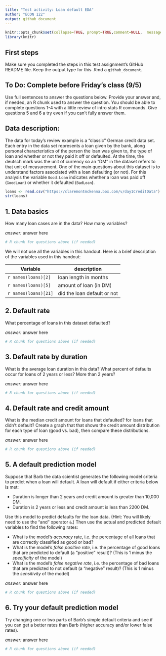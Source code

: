 ```yaml
---
title: "Test activity: Loan default EDA"
author: "ECON 122"
output: github_document
---
```


```r
knitr::opts_chunk$set(collapse=TRUE, prompt=TRUE,comment=NULL,  message=F, include=TRUE)
library(knitr)
```

## First steps
Make sure you completed the steps in this test assignment's GitHub README file. Keep the output type for this .Rmd a `github_document`.   

## To Do: Complete before Friday's class (9/5)
Use full sentences to answer the questions below. Provide your answer and, if needed, an R chunk used to answer the question. You should be able to complete questions 1-4 with a little review of intro stats R commands. Give questions 5 and 6 a try even if you can't fully answer them. 

## Data description:
The data for today's review example is a "classic" German credit data set. Each entry in the data set represents a loan given by the bank, along personal characteristics of the person the loan was given to, the type of loan and whether or not they paid it off or defaulted.  At the time, the deutsch mark was the unit of currency so an "DM" in the dataset refers to that unit of measurement. One of the main questions about this dataset is to understand factors associated with a loan defaulting (or not). For this analysis the variable `Good.Loan` indicates whether a loan was paid off (`GoodLoan`) or whether it defaulted (`BadLoan`).

```r
loans <- read.csv("https://claremontmckenna.box.com/v/day1CreditData")
str(loans)
```


## 1. Data basics
How many loan cases are in the data? How many variables?

*answer:* answer here

```r
# R chunk for questions above (if needed)
```

We will not use all the variables in this handout. Here is a brief description of the variables used in this handout:

Variable | description
------------------- | -------------------------------------------------
`r names(loans)[2]` | loan length in months
`r names(loans)[5]` |  amount of loan (in DM)
`r names(loans)[21]` |  did the loan default or not

## 2. Default rate
What percentage of loans in this dataset defaulted? 

*answer:* answer here

```r
# R chunk for questions above (if needed)
```


## 3. Default rate by duration
What is the average loan duration in this data? What percent of defaults occur for loans of 2 years or less? More than 2 years?

*answer:* answer here

```r
# R chunk for questions above (if needed)
```

## 4. Default rate and credit amount
What is the median credit amount for loans that defaulted? for loans that didn't default? Create a graph that that shows the credit amount distribution for each type of loan (good vs. bad), then compare these distributions.

*answer:* answer here

```r
# R chunk for questions above (if needed)
```

## 5. A default prediction model
Suppose that Barb the data scientist generates the following model criteria to predict when a loan will default. A loan will default if either criteria below is met:

- Duration is longer than 2 years and credit amount is greater than 10,000 DM.
- Duration is 2 years or less and credit amount is less than 2200 DM.

Use this model to predict defaults for the loan data. (Hint: You will likely need to use the "and" operator `&`.) Then use the actual and predicted default variables to find the following rates:

- What is the model's *accuracy* rate, i.e. the percentage of all loans that are correctly classified as good or bad? 
- What is the model's *false positive rate*, i.e. the percentage of good loans that are predicted to default (a "positive" result)? (This is 1 minus the *specificity* of the model)
- What is the model's *false negative rate*, i.e. the percentage of bad loans that are predicted to not default (a "negative" result)? (This is 1 minus the *sensitivity* of the model)

*answer:* answer here

```r
# R chunk for questions above (if needed)
```

## 6. Try your default prediction model
Try changing one or two parts of Barb's simple default criteria and see if you can get a better rates than Barb (higher accuracy and/or lower false rates). 

*answer:* answer here

```r
# R chunk for questions above (if needed)
```
